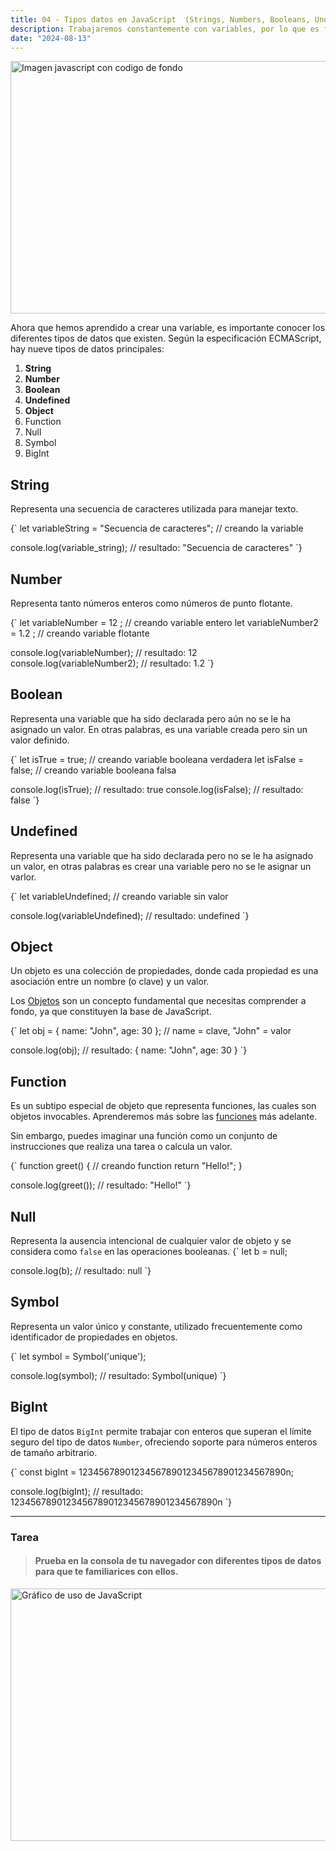 ```yaml
---
title: 04 - Tipos datos en JavaScript  (Strings, Numbers, Booleans, Undefined, Null, Arrays y Objects)
description: Trabajaremos constantemente con variables, por lo que es fundamental aprender a utilizarlas correctamente.
date: "2024-08-13"
---
```


<Image src="/post-4/post-4.jpg" width="718" height="404" alt="Imagen javascript con codigo de fondo" />


Ahora que hemos aprendido a crear una variable, es importante conocer los diferentes tipos de datos que existen. Según la especificación ECMAScript, hay nueve tipos de datos principales:
1. **String**
2. **Number**
3. **Boolean**
4. **Undefined**
5. **Object**
6. Function
7. Null
8. Symbol
9. BigInt

## String

Representa una secuencia de caracteres utilizada para manejar texto.

<CodeBlock language="javascript">
{` let variableString = "Secuencia de caracteres";  // creando la variable

 console.log(variable_string);  // resultado: "Secuencia de caracteres"
`}
</CodeBlock> 

## Number

Representa tanto números enteros como números de punto flotante.

<CodeBlock language="javascript">
{` let variableNumber = 12 ;  // creando variable entero
 let variableNumber2 = 1.2 ;  // creando variable flotante

 console.log(variableNumber);  // resultado: 12
 console.log(variableNumber2);  // resultado: 1.2 
`}
</CodeBlock> 

## Boolean

Representa una variable que ha sido declarada pero aún no se le ha asignado un valor. En otras palabras, es una variable creada pero sin un valor definido.

<CodeBlock language="javascript">
{` let isTrue = true; // creando variable booleana verdadera
 let isFalse = false; // creando variable booleana falsa

 console.log(isTrue);  // resultado: true
 console.log(isFalse);  // resultado: false
`}
</CodeBlock> 

## Undefined

Representa una variable que ha sido declarada pero no se le ha asignado un valor, en otras palabras es crear una variable pero no se le asignar un varlor.

<CodeBlock language="javascript">
{` let variableUndefined;  // creando variable sin valor

 console.log(variableUndefined);  // resultado: undefined
`}
</CodeBlock>

## Object

Un objeto es una colección de propiedades, donde cada propiedad es una asociación entre un nombre (o clave) y un valor.

Los [Objetos]("https://developer.mozilla.org/es/docs/Web/JavaScript/Guide/Working_with_objects") son un concepto fundamental que necesitas comprender a fondo, ya que constituyen la base de JavaScript.

<CodeBlock language="javascript">
{` let obj = { name: "John", age: 30 }; // name = clave, "John" = valor

 console.log(obj); // resultado: { name: "John", age: 30 }
`}
</CodeBlock>

## Function

Es un subtipo especial de objeto que representa funciones, las cuales son objetos invocables. Aprenderemos más sobre las [funciones](https://developer.mozilla.org/es/docs/Web/JavaScript/Reference/Global_Objects/Function) más adelante.

Sin embargo, puedes imaginar una función como un conjunto de instrucciones que realiza una tarea o calcula un valor.

<CodeBlock language="javascript">
{` function greet() { // creando function
  return "Hello!";
 }

 console.log(greet()); // resultado: "Hello!"
`}
</CodeBlock>

## Null

Representa la ausencia intencional de cualquier valor de objeto y se considera como `false` en las operaciones booleanas.
<CodeBlock language="javascript">
{` let b = null;

 console.log(b); // resultado: null
`}
</CodeBlock>

## Symbol

Representa un valor único y constante, utilizado frecuentemente como identificador de propiedades en objetos.

<CodeBlock language="javascript">
{` let symbol = Symbol('unique');

 console.log(symbol); // resultado: Symbol(unique)
`}
</CodeBlock>

## BigInt

El tipo de datos `BigInt` permite trabajar con enteros que superan el límite seguro del tipo de datos `Number`, ofreciendo soporte para números enteros de tamaño arbitrario.

<CodeBlock language="javascript">
{` const bigInt = 1234567890123456789012345678901234567890n;

 console.log(bigInt); // resultado: 1234567890123456789012345678901234567890n
`}
</CodeBlock>

<hr/>

### Tarea

> #### Prueba en la consola de tu navegador con diferentes tipos de datos para que te familiarices con ellos.

<Image src="/post-4/ejercicio.png" width="718" height="404" alt="Gráfico de uso de JavaScript" />
